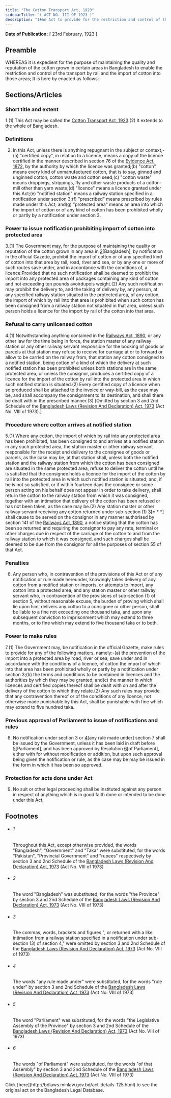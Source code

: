 ```yaml
---
title: "The Cotton Transport Act, 1923"
sidebarTitle: "( ACT NO. III OF 1923 )"
description: "1♣An Act to provide for the restriction and control of the transport of cotton in certain circumstances."
---
```


**Date of Publication:** [ 23rd February, 1923 ]

## Preamble

WHEREAS it is expedient for the purpose of maintaining the quality and reputation of the cotton grown in certain areas in Bangladesh to enable the restriction and control of the transport by rail and the import of cotton into those areas; It is here by enacted as follows:-

## Sections/Articles

### Short title and extent

1.(1) This Act may be called the [Cotton Transport Act, 1923](/laws/act-125 "Cotton Transport Act, 1923").(2) It extends to the whole of Bangladesh.

### Definitions

2. In this Act, unless there is anything repugnant in the subject or context,-(a) "certified copy", in relation to a licence, means a copy of the licence certified in the manner described in section 76 of the [Evidence Act, 1872](/laws/act-24 "Evidence Act, 1872"), by the authority by which the licence was granted;(b) "cotton" means every kind of unmanufactured cotton, that is to say, ginned and unginned cotton, cotton waste and cotton seed;(c) "cotton waste" means droppings, strippings, fly and other waste products of a cotton-mill other than yarn waste;(d) "licence" means a licence granted under this Act;(e) "notified station" means a railway station specified in a notification under section 3;(f) "prescribed" means prescribed by rules made under this Act; and(g) "protected area" means an area into which the import of cotton or of any kind of cotton has been prohibited wholly or partly by a notification under section 3.

### Power to issue notification prohibiting import of cotton into protected area

3.(1) The Government may, for the purpose of maintaining the quality or reputation of the cotton grown in any area in [2](1)[Bangladesh], by notification in the official Gazette, prohibit the import of cotton or of any specified kind of cotton into that area by rail, road, river and sea, or by any one or more of such routes save under, and in accordance with the conditions of, a licence:Provided that no such notification shall be deemed to prohibit the import into any protected area of packages containing any kind of cotton and not exceeding ten pounds avoirdupois weight.(2) Any such notification may prohibit the delivery to, and the taking of delivery by, any person, at any specified railway station situated in the protected area, of any cotton, the import of which by rail into that area is prohibited when such cotton has been consigned from a railway station not situated in that area, unless such person holds a licence for the import by rail of the cotton into that area.

### Refusal to carry unlicensed cotton

4.(1) Notwithstanding anything contained in the [Railways Act, 1890](/laws/act-65 "Railways Act, 1890"), or any other law for the time being in force, the station master of any railway station or any other railway servant responsible for the booking of goods or parcels at that station may refuse to receive for carriage at or to forward or allow to be carried on the railway from, that station any cotton consigned to a notified station, being cotton of a kind of which the delivery at such notified station has been prohibited unless both stations are in the same protected area, or unless the consignor, produces a certified copy of a licence for the import of the cotton by rail into the protected area in which such notified station is situated.(2) Every certified copy of a licence when so produced shall be attached to the invoice or way-bill, as the case may be, and shall accompany the consignment to its destination, and shall there be dealt with in the prescribed manner.(3) [Omitted by section 3 and 2nd Schedule of the [Bangladesh Laws (Revision And Declaration) Act, 1973](/laws/act-430 "Bangladesh Laws (Revision And Declaration) Act, 1973") (Act No. VIII of 1973).]

### Procedure where cotton arrives at notified station

5.(1) Where any cotton, the import of which by rail into any protected area has been prohibited, has been consigned to and arrives at a notified station in any such protected area, the station master or other railway servant responsible for the receipt and delivery to the consignee of goods or parcels, as the case may be, at that station shall, unless both the notified station and the railway station from which the cotton has been consigned are situated in the same protected area, refuse to deliver the cotton until he is satisfied that the consignee holds a licence for the import of the cotton by rail into the protected area in which such notified station is situated; and, if he is not so satisfied, or if within fourteen days the consignee or some person acting on his behalf does not appear in order to take delivery, shall return the cotton to the railway station from which it was consigned, together with an intimation that delivery of the cotton has been refused or has not been taken, as the case may be.(2) Any station master or other railway servant receiving any cotton returned under sub-section (1) [3](1)[\* \* \*] shall cause to be served on the consignor in any manner authorised by section 141 of the [Railways Act, 1890](/laws/act-65 "Railways Act, 1890"), a notice stating that the cotton has been so returned and requiring the consignor to pay any rate, terminal or other charges due in respect of the carriage of the cotton to and from the railway station to which it was consigned, and such charges shall be deemed to be due from the consignor for all the purposes of section 55 of that Act.

### Penalties

6. Any person who, in contravention of the provisions of this Act or of any notification or rule made hereunder, knowingly takes delivery of any cotton from a notified station or imports, or attempts to import, any cotton into a protected area, and any station master or other railway servant who, in contravention of the provisions of sub-section (1) of section 5, without reasonable excuse, the burden of proving which shall lie upon him, delivers any cotton to a consignee or other person, shall be liable to a fine not exceeding one thousand taka, and upon any subsequent conviction to imprisonment which may extend to three months, or to fine which may extend to five thousand taka or to both.

### Power to make rules

7.(1) The Government may, be notification in the official Gazette, make rules to provide for any of the following matters, namely:-(a) the prevention of the import into a protected area by road, river or sea, save under and in accordance with the conditions of a licence, of cotton the import of which into that area has been prohibited wholly or partly by a notification under section 3;(b) the terms and conditions to be contained in licences and the authorities by which they may be granted; and(c) the manner in which licences and certified copies thereof shall be dealt with on and after the delivery of the cotton to which they relate.(2) Any such rules may provide that any contravention thereof or of the conditions of any licence, not otherwise made punishable by this Act, shall be punishable with fine which may extend to five hundred taka.

### Previous approval of Parliament to issue of notifications and rules

8. No notification under section 3 or [4](1)[any rule made under] section 7 shall be issued by the Government, unless it has been laid in draft before [5](2)[Parliament], and has been approved by Resolution [6](3)[of Parliament], either with for without modification or addition, but upon such approval being given the notification or rule, as the case may be may be issued in the form in which it has been so approved.

### Protection for acts done under Act

9. No suit or other legal proceeding shall be instituted against any person in respect of anything which is in good faith done or intended to be done under this Act.

## Footnotes

- ###### 1

  Throughout this Act, except otherwise provided, the words "Bangladesh", "Government" and "Taka" were substituted, for the words "Pakistan", "Provincial Government" and "rupees" respectively by section 3 and 2nd Schedule of the [Bangladesh Laws (Revision And Declaration) Act, 1973](/laws/act-430 "Bangladesh Laws (Revision And Declaration) Act, 1973") (Act No. VIII of 1973)

- ###### 2

  The word "Bangladesh" was substituted, for the words "the Province" by section 3 and 2nd Schedule of the [Bangladesh Laws (Revision And Declaration) Act, 1973](/laws/act-430 "Bangladesh Laws (Revision And Declaration) Act, 1973") (Act No. VIII of 1973)

- ###### 3

  The commas, words, brackets and figures ", or returned with a like intimation from a railway station specified in a notification under sub-section (3) of section 4," were omitted by section 3 and 2nd Schedule of the [Bangladesh Laws (Revision And Declaration) Act, 1973](/laws/act-430 "Bangladesh Laws (Revision And Declaration) Act, 1973") (Act No. VIII of 1973)

- ###### 4

  The words "any rule made under" were substituted, for the words "rule under" by section 3 and 2nd Schedule of the [Bangladesh Laws (Revision And Declaration) Act, 1973](/laws/act-430 "Bangladesh Laws (Revision And Declaration) Act, 1973") (Act No. VIII of 1973)

- ###### 5

  The word "Parliament" was substituted, for the words "the Legislative Assembly of the Province" by section 3 and 2nd Schedule of the [Bangladesh Laws (Revision And Declaration) Act, 1973](/laws/act-430 "Bangladesh Laws (Revision And Declaration) Act, 1973") (Act No. VIII of 1973)

- ###### 6

  The words "of Parliament" were substituted, for the words "of that Assembly" by section 3 and 2nd Schedule of the [Bangladesh Laws (Revision And Declaration) Act, 1973](/laws/act-430 "Bangladesh Laws (Revision And Declaration) Act, 1973") (Act No. VIII of 1973)

<Note>
  Click [here](http://bdlaws.minlaw.gov.bd/act-details-125.html) to see the original act on the Bangladesh Legal Database.
</Note>
